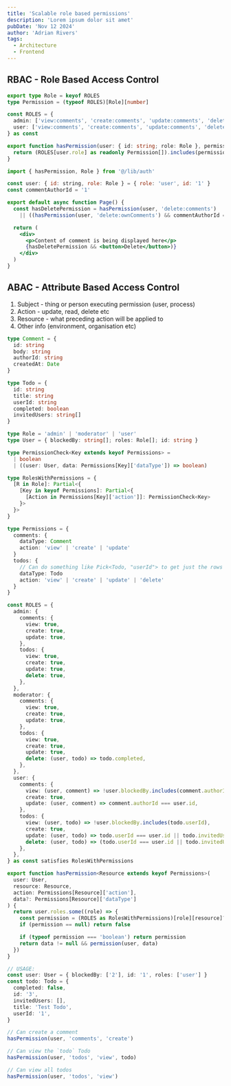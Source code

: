 ```yaml
---
title: 'Scalable role based permissions'
description: 'Lorem ipsum dolor sit amet'
pubDate: 'Nov 12 2024'
author: 'Adrian Rivers'
tags: 
  - Architecture
  - Frontend
---
```


## RBAC - Role Based Access Control

```typescript
export type Role = keyof ROLES
type Permission = (typeof ROLES)[Role][number]

const ROLES = {
  admin: ['view:comments', 'create:comments', 'update:comments', 'delete:comments'],
  user: ['view:comments', 'create:comments', 'update:comments', 'delete:ownComments', 'update:ownComments'],
} as const

export function hasPermission(user: { id: string; role: Role }, permission: Permission) {
  return (ROLES[user.role] as readonly Permission[]).includes(permission)
}
```

```jsx
import { hasPermission, Role } from '@/lib/auth'

const user: { id: string, role: Role } = { role: 'user', id: '1' }
const commentAuthorId = '1'

export default async function Page() {
  const hasDeletePermission = hasPermission(user, 'delete:comments')
    || ((hasPermission(user, 'delete:ownComments') && commentAuthorId === user.id)

  return (
    <div>
      <p>Content of comment is being displayed here</p>
      {hasDeletePermission && <button>Delete</button>)}
    </div>
  )
}
```

## ABAC - Attribute Based Access Control

1. Subject - thing or person executing permission (user, process)
2. Action - update, read, delete etc
3. Resource - what preceding action will be applied to
4. Other info (environment, organisation etc)

```typescript
type Comment = {
  id: string
  body: string
  authorId: string
  createdAt: Date
}

type Todo = {
  id: string
  title: string
  userId: string
  completed: boolean
  invitedUsers: string[]
}

type Role = 'admin' | 'moderator' | 'user'
type User = { blockedBy: string[]; roles: Role[]; id: string }

type PermissionCheck<Key extends keyof Permissions> =
  | boolean
  | ((user: User, data: Permissions[Key]['dataType']) => boolean)

type RolesWithPermissions = {
  [R in Role]: Partial<{
    [Key in keyof Permissions]: Partial<{
      [Action in Permissions[Key]['action']]: PermissionCheck<Key>
    }>
  }>
}

type Permissions = {
  comments: {
    dataType: Comment
    action: 'view' | 'create' | 'update'
  }
  todos: {
    // Can do something like Pick<Todo, "userId"> to get just the rows you use
    dataType: Todo
    action: 'view' | 'create' | 'update' | 'delete'
  }
}

const ROLES = {
  admin: {
    comments: {
      view: true,
      create: true,
      update: true,
    },
    todos: {
      view: true,
      create: true,
      update: true,
      delete: true,
    },
  },
  moderator: {
    comments: {
      view: true,
      create: true,
      update: true,
    },
    todos: {
      view: true,
      create: true,
      update: true,
      delete: (user, todo) => todo.completed,
    },
  },
  user: {
    comments: {
      view: (user, comment) => !user.blockedBy.includes(comment.authorId),
      create: true,
      update: (user, comment) => comment.authorId === user.id,
    },
    todos: {
      view: (user, todo) => !user.blockedBy.includes(todo.userId),
      create: true,
      update: (user, todo) => todo.userId === user.id || todo.invitedUsers.includes(user.id),
      delete: (user, todo) => (todo.userId === user.id || todo.invitedUsers.includes(user.id)) && todo.completed,
    },
  },
} as const satisfies RolesWithPermissions

export function hasPermission<Resource extends keyof Permissions>(
  user: User,
  resource: Resource,
  action: Permissions[Resource]['action'],
  data?: Permissions[Resource]['dataType']
) {
  return user.roles.some((role) => {
    const permission = (ROLES as RolesWithPermissions)[role][resource]?.[action]
    if (permission == null) return false

    if (typeof permission === 'boolean') return permission
    return data != null && permission(user, data)
  })
}

// USAGE:
const user: User = { blockedBy: ['2'], id: '1', roles: ['user'] }
const todo: Todo = {
  completed: false,
  id: '3',
  invitedUsers: [],
  title: 'Test Todo',
  userId: '1',
}

// Can create a comment
hasPermission(user, 'comments', 'create')

// Can view the `todo` Todo
hasPermission(user, 'todos', 'view', todo)

// Can view all todos
hasPermission(user, 'todos', 'view')
```
